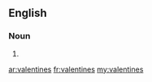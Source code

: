 ==English==

===Noun===
{{head|en}}

# {{plural of|valentine}}

[[ar:valentines]]
[[fr:valentines]]
[[my:valentines]]
